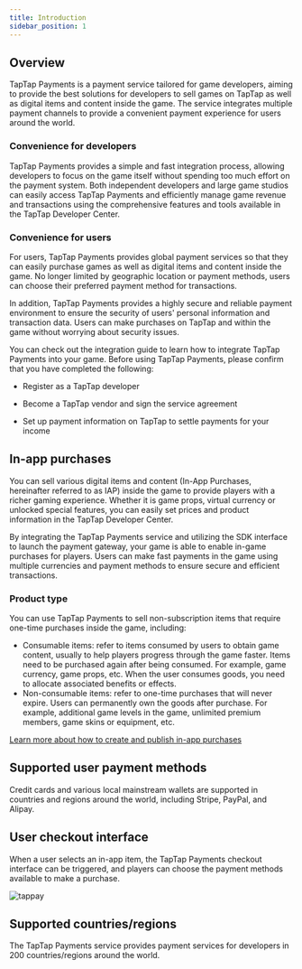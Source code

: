 ```yaml
---
title: Introduction
sidebar_position: 1
---
```


<head>
  <meta name="robots" content="noindex" />
</head>

## Overview

TapTap Payments is a payment service tailored for game developers, aiming to provide the best solutions for developers to sell games on TapTap as well as digital items and content inside the game. The service integrates multiple payment channels to provide a convenient payment experience for users around the world.


### Convenience for developers

TapTap Payments provides a simple and fast integration process, allowing developers to focus on the game itself without spending too much effort on the payment system. Both independent developers and large game studios can easily access TapTap Payments and efficiently manage game revenue and transactions using the comprehensive features and tools available in the TapTap Developer Center.


### Convenience for users

For users, TapTap Payments provides global payment services so that they can easily purchase games as well as digital items and content inside the game. No longer limited by geographic location or payment methods, users can choose their preferred payment method for transactions.


In addition, TapTap Payments provides a highly secure and reliable payment environment to ensure the security of users' personal information and transaction data. Users can make purchases on TapTap and within the game without worrying about security issues.


You can check out the integration guide to learn how to integrate TapTap Payments into your game. Before using TapTap Payments, please confirm that you have completed the following:

* Register as a TapTap developer

* Become a TapTap vendor and sign the service agreement

* Set up payment information on TapTap to settle payments for your income

## In-app purchases

You can sell various digital items and content (In-App Purchases, hereinafter referred to as IAP) inside the game to provide players with a richer gaming experience. Whether it is game props, virtual currency or unlocked special features, you can easily set prices and product information in the TapTap Developer Center.


By integrating the TapTap Payments service and utilizing the SDK interface to launch the payment gateway, your game is able to enable in-game purchases for players. Users can make fast payments in the game using multiple currencies and payment methods to ensure secure and efficient transactions.


### Product type

You can use TapTap Payments to sell non-subscription items that require one-time purchases inside the game, including:

* Consumable items: refer to items consumed by users to obtain game content, usually to help players progress through the game faster. Items need to be purchased again after being consumed. For example, game currency, game props, etc. When the user consumes goods, you need to allocate associated benefits or effects.
* Non-consumable items: refer to one-time purchases that will never expire. Users can permanently own the goods after purchase. For example, additional game levels in the game, unlimited premium members, game skins or equipment, etc.

[Learn more about how to create and publish in-app purchases](/sdk/TapPayments/Global/features/tds-tappay-commodity-management/#create-in-game-purchase-items)

## Supported user payment methods 

Credit cards and various local mainstream wallets are supported in countries and regions around the world, including Stripe, PayPal, and Alipay.

## User checkout interface

When a user selects an in-app item, the TapTap Payments checkout interface can be triggered, and players can choose the payment methods available to make a purchase. 

![tappay](https://capacity-files.lcfile.com/jEGfLcgubAdCzXKQewF7cYEWJaYdstRE/tds-tappay-introduce.png)

## Supported countries/regions

The TapTap Payments service provides payment services for developers in 200 countries/regions around the world. 
